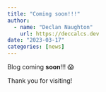 ```yaml
---
title: "Coming soon!!!"
author:
  - name: "Declan Naughton"
    url: https://deccalcs.dev
date: "2023-03-17"
categories: [news]
---
```


Blog coming **soon**!!! 😱

Thank you for visiting!
